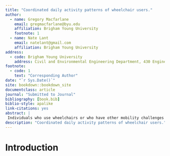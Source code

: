 ```yaml
---
title: "Coordinated daily activity patterns of wheelchair users."
author:
  - name: Gregory Macfarlane
    email: gregmacfarlane@byu.edu
    affiliation: Brigham Young University
    footnote: 1
  - name: Nate Lant
    email: natelant@gmail.com
    affiliation: Brigham Young University
address:
  - code: Brigham Young University
    address: Civil and Environmental Engineering Department, 430 Engineering Building, Provo, Utah 84602
footnote:
  - code: 1
    text: "Corresponding Author"
date: "`r Sys.Date()`"
site: bookdown::bookdown_site
documentclass: article
journal: "Submitted to Journal"
bibliography: [book.bib]
biblio-style: apalike
link-citations: yes
abstract: |
 Individuals who use wheelchairs or who have other mobility challenges are sometimes unable to effectively access modern mobility as a service (MaaS) systems including application-based ridehailing and on-demand microtransit, etc. Even designing a MaaS targeted at these users is challenging, given the limited prior analysis of their travel and activity patterns. In this research, we present an initial attempt to model the daily activity pattern choice of respondents to the  2017 National Household Travel Survey who self-identify as using a wheelchair.  We find that wheelchair use is a significant predictor of activity patterns,  with individuals who use wheelchairs considerably less likely to choose out-of-home daily patterns. We additionally find that including wheelchair use as a variable in a model with a common person-type segmentation is statistically preferable to specifying wheelchair users as an independent segment. Further analysis of household-level coordination of daily activity patterns using more detailed surveys is warranted.
description: "Coordinated daily activity patterns of wheelchair users."
---
```


# Introduction {#intro}